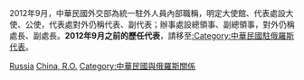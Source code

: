2012年9月，中華民國外交部為統一駐外人員內部職稱，明定大使館、代表處設大使、公使，代表處對外仍稱代表、副代表；辦事處設總領事、副總領事，對外仍稱處長、副處長。'''2012年9月之前的歷任代表'''，請移至[[:Category:中華民國駐俄羅斯代表|:Category:中華民國駐俄羅斯代表]]。

[[Category:中華民國駐歐洲大使|Russia]]
[[Category:駐俄羅斯大使|China, R.O.]]
[[Category:中華民國與俄羅斯關係|Category:中華民國與俄羅斯關係]]